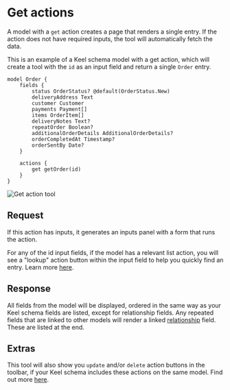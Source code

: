 # Get actions

A model with a `get` action creates a page that renders a single entry. If the action does not have required inputs, the tool will automatically fetch the data. 

This is an example of a Keel schema model with a get action, which will create a tool with the `id` as an input field and return a single `Order` entry.
```keel {15}
model Order {
    fields {
        status OrderStatus? @default(OrderStatus.New)
        deliveryAddress Text
        customer Customer
        payments Payment[]
        items OrderItem[]
        deliveryNotes Text?
        repeatOrder Boolean?
        additionalOrderDetails AdditionalOrderDetails?
        orderCompletedAt Timestamp?
        orderSentBy Date?
    }

    actions {
        get getOrder(id)
    }
}
```
![Get action tool](/tools-get-action.png)

## Request
If this action has inputs, it generates an inputs panel with a form that runs the action. 

For any of the id input fields, if the model has a relevant list action, you will see a "lookup" action button within the input field to help you quickly find an entry. Learn more [here](/internal-tools/lookups).

## Response
All fields from the model will be displayed, ordered in the same way as your Keel schema fields are listed, except for relationship fields. Any repeated fields that are linked to other models will render a linked [relationship](/internal-tools/relationships) field. These are listed at the end.

## Extras
This tool will also show you `update` and/or `delete` action buttons in the toolbar, if your Keel schema includes these actions on the same model. Find out more [here](/internal-tools/linked-actions). 